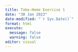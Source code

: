 ```yaml
---
title: Take-Home Exercise 1
date: "30 Jan 2023"
date-modified: "`r Sys.Date()`"
format: html
execute: 
  message: false
  warning: false
editor: visual
---
```

